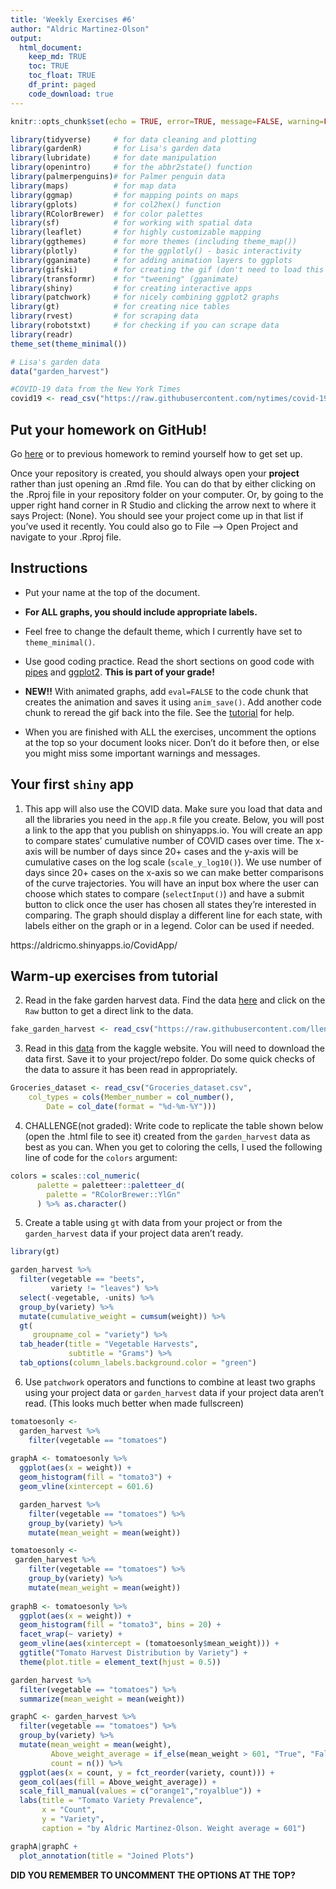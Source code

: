 ```yaml
---
title: 'Weekly Exercises #6'
author: "Aldric Martinez-Olson"
output: 
  html_document:
    keep_md: TRUE
    toc: TRUE
    toc_float: TRUE
    df_print: paged
    code_download: true
---
```



```r
knitr::opts_chunk$set(echo = TRUE, error=TRUE, message=FALSE, warning=FALSE)
```

```r
library(tidyverse)     # for data cleaning and plotting
library(gardenR)       # for Lisa's garden data
library(lubridate)     # for date manipulation
library(openintro)     # for the abbr2state() function
library(palmerpenguins)# for Palmer penguin data
library(maps)          # for map data
library(ggmap)         # for mapping points on maps
library(gplots)        # for col2hex() function
library(RColorBrewer)  # for color palettes
library(sf)            # for working with spatial data
library(leaflet)       # for highly customizable mapping
library(ggthemes)      # for more themes (including theme_map())
library(plotly)        # for the ggplotly() - basic interactivity
library(gganimate)     # for adding animation layers to ggplots
library(gifski)        # for creating the gif (don't need to load this library every time,but need it installed)
library(transformr)    # for "tweening" (gganimate)
library(shiny)         # for creating interactive apps
library(patchwork)     # for nicely combining ggplot2 graphs  
library(gt)            # for creating nice tables
library(rvest)         # for scraping data
library(robotstxt)     # for checking if you can scrape data
library(readr)
theme_set(theme_minimal())
```

```r
# Lisa's garden data
data("garden_harvest")

#COVID-19 data from the New York Times
covid19 <- read_csv("https://raw.githubusercontent.com/nytimes/covid-19-data/master/us-states.csv")

```

## Put your homework on GitHub!

Go [here](https://github.com/llendway/github_for_collaboration/blob/master/github_for_collaboration.md) or to previous homework to remind yourself how to get set up. 

Once your repository is created, you should always open your **project** rather than just opening an .Rmd file. You can do that by either clicking on the .Rproj file in your repository folder on your computer. Or, by going to the upper right hand corner in R Studio and clicking the arrow next to where it says Project: (None). You should see your project come up in that list if you've used it recently. You could also go to File --> Open Project and navigate to your .Rproj file. 

## Instructions

* Put your name at the top of the document. 

* **For ALL graphs, you should include appropriate labels.** 

* Feel free to change the default theme, which I currently have set to `theme_minimal()`. 

* Use good coding practice. Read the short sections on good code with [pipes](https://style.tidyverse.org/pipes.html) and [ggplot2](https://style.tidyverse.org/ggplot2.html). **This is part of your grade!**

* **NEW!!** With animated graphs, add `eval=FALSE` to the code chunk that creates the animation and saves it using `anim_save()`. Add another code chunk to reread the gif back into the file. See the [tutorial](https://animation-and-interactivity-in-r.netlify.app/) for help. 

* When you are finished with ALL the exercises, uncomment the options at the top so your document looks nicer. Don't do it before then, or else you might miss some important warnings and messages.

## Your first `shiny` app 

  1. This app will also use the COVID data. Make sure you load that data and all the libraries you need in the `app.R` file you create. Below, you will post a link to the app that you publish on shinyapps.io. You will create an app to compare states' cumulative number of COVID cases over time. The x-axis will be number of days since 20+ cases and the y-axis will be cumulative cases on the log scale (`scale_y_log10()`). We use number of days since 20+ cases on the x-axis so we can make better comparisons of the curve trajectories. You will have an input box where the user can choose which states to compare (`selectInput()`) and have a submit button to click once the user has chosen all states they're interested in comparing. The graph should display a different line for each state, with labels either on the graph or in a legend. Color can be used if needed. 

https://aldricmo.shinyapps.io/CovidApp/

## Warm-up exercises from tutorial

  2. Read in the fake garden harvest data. Find the data [here](https://github.com/llendway/scraping_etc/blob/main/2020_harvest.csv) and click on the `Raw` button to get a direct link to the data. 
  
```r
fake_garden_harvest <- read_csv("https://raw.githubusercontent.com/llendway/scraping_etc/main/2020_harvest.csv")
```
  
  3. Read in this [data](https://www.kaggle.com/heeraldedhia/groceries-dataset) from the kaggle website. You will need to download the data first. Save it to your project/repo folder. Do some quick checks of the data to assure it has been read in appropriately.
  
```r
Groceries_dataset <- read_csv("Groceries_dataset.csv", 
    col_types = cols(Member_number = col_number(), 
        Date = col_date(format = "%d-%m-%Y")))
```

  4. CHALLENGE(not graded): Write code to replicate the table shown below (open the .html file to see it) created from the `garden_harvest` data as best as you can. When you get to coloring the cells, I used the following line of code for the `colors` argument:
  
```r
colors = scales::col_numeric(
      palette = paletteer::paletteer_d(
        palette = "RColorBrewer::YlGn"
      ) %>% as.character()
```

  5. Create a table using `gt` with data from your project or from the `garden_harvest` data if your project data aren't ready.
  
```r
library(gt)

garden_harvest %>%
  filter(vegetable == "beets", 
         variety != "leaves") %>%
  select(-vegetable, -units) %>%
  group_by(variety) %>% 
  mutate(cumulative_weight = cumsum(weight)) %>% 
  gt(
     groupname_col = "variety") %>% 
  tab_header(title = "Vegetable Harvests",
             subtitle = "Grams") %>% 
  tab_options(column_labels.background.color = "green")
```
  
  6. Use `patchwork` operators and functions to combine at least two graphs using your project data or `garden_harvest` data if your project data aren't read. (This looks much better when made fullscreen)
  
```r
tomatoesonly <-
  garden_harvest %>% 
    filter(vegetable == "tomatoes")
  
graphA <- tomatoesonly %>% 
  ggplot(aes(x = weight)) +
  geom_histogram(fill = "tomato3") +
  geom_vline(xintercept = 601.6)

  garden_harvest %>% 
    filter(vegetable == "tomatoes") %>%
    group_by(variety) %>% 
    mutate(mean_weight = mean(weight))

tomatoesonly <-
 garden_harvest %>% 
    filter(vegetable == "tomatoes") %>%
    group_by(variety) %>% 
    mutate(mean_weight = mean(weight))
  
graphB <- tomatoesonly %>% 
  ggplot(aes(x = weight)) +
  geom_histogram(fill = "tomato3", bins = 20) +
  facet_wrap(~ variety) +
  geom_vline(aes(xintercept = (tomatoesonly$mean_weight))) +
  ggtitle("Tomato Harvest Distribution by Variety") +
  theme(plot.title = element_text(hjust = 0.5))

garden_harvest %>% 
  filter(vegetable == "tomatoes") %>%
  summarize(mean_weight = mean(weight))

graphC <- garden_harvest %>% 
  filter(vegetable == "tomatoes") %>%
  group_by(variety) %>%
  mutate(mean_weight = mean(weight),
         Above_weight_average = if_else(mean_weight > 601, "True", "False",),
         count = n()) %>%
  ggplot(aes(x = count, y = fct_reorder(variety, count))) + 
  geom_col(aes(fill = Above_weight_average)) +
  scale_fill_manual(values = c("orange1","royalblue")) +
  labs(title = "Tomato Variety Prevalence", 
       x = "Count",
       y = "Variety",
       caption = "by Aldric Martinez-Olson. Weight average = 601")

graphA|graphC + 
  plot_annotation(title = "Joined Plots")
```
  
**DID YOU REMEMBER TO UNCOMMENT THE OPTIONS AT THE TOP?**
